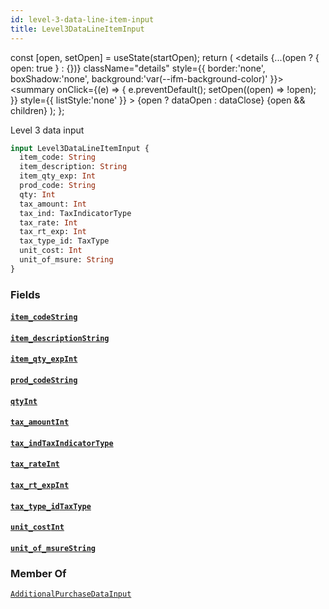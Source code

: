 ```yaml
---
id: level-3-data-line-item-input
title: Level3DataLineItemInput
---
```









  const [open, setOpen] = useState(startOpen);
  return (
    <details {...(open ? { open: true } : {})} className="details" style={{ border:'none', boxShadow:'none', background:'var(--ifm-background-color)' }}>
      <summary
        onClick={(e) => {
          e.preventDefault();
          setOpen((open) => !open);
        }}
        style={{ listStyle:'none' }}
      >
      {open ? dataOpen : dataClose}
      </summary>
      {open && children}
    </details>
  );
};








Level 3 data input


```graphql
input Level3DataLineItemInput {
  item_code: String
  item_description: String
  item_qty_exp: Int
  prod_code: String
  qty: Int
  tax_amount: Int
  tax_ind: TaxIndicatorType
  tax_rate: Int
  tax_rt_exp: Int
  tax_type_id: TaxType
  unit_cost: Int
  unit_of_msure: String
}
```




### Fields

#### [`item_code`](#)<Bullet />[`String`](/docs/api/types/scalars/string)  
> 
> 
> 
> 

#### [`item_description`](#)<Bullet />[`String`](/docs/api/types/scalars/string)  
> 
> 
> 
> 

#### [`item_qty_exp`](#)<Bullet />[`Int`](/docs/api/types/scalars/int)  
> 
> 
> 
> 

#### [`prod_code`](#)<Bullet />[`String`](/docs/api/types/scalars/string)  
> 
> 
> 
> 

#### [`qty`](#)<Bullet />[`Int`](/docs/api/types/scalars/int)  
> 
> 
> 
> 

#### [`tax_amount`](#)<Bullet />[`Int`](/docs/api/types/scalars/int)  
> 
> 
> 
> 

#### [`tax_ind`](#)<Bullet />[`TaxIndicatorType`](/docs/api/types/enums/tax-indicator-type)  
> 
> 
> 
> 

#### [`tax_rate`](#)<Bullet />[`Int`](/docs/api/types/scalars/int)  
> 
> 
> 
> 

#### [`tax_rt_exp`](#)<Bullet />[`Int`](/docs/api/types/scalars/int)  
> 
> 
> 
> 

#### [`tax_type_id`](#)<Bullet />[`TaxType`](/docs/api/types/enums/tax-type)  
> 
> 
> 
> 

#### [`unit_cost`](#)<Bullet />[`Int`](/docs/api/types/scalars/int)  
> 
> 
> 
> 

#### [`unit_of_msure`](#)<Bullet />[`String`](/docs/api/types/scalars/string)  
> 
> 
> 
> 



### Member Of

[`AdditionalPurchaseDataInput`](/docs/api/types/inputs/additional-purchase-data-input)  <Badge class="badge badge--secondary" text="input"/>

